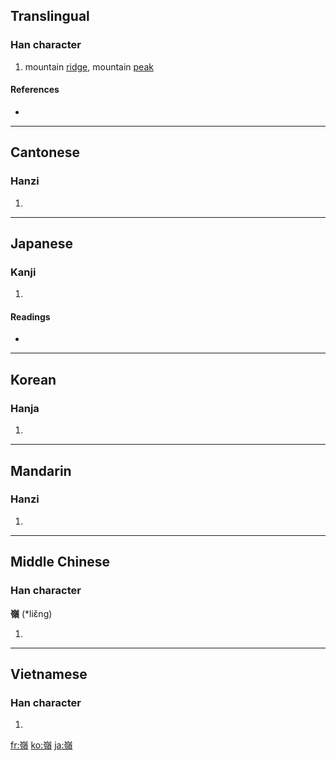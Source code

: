 {{also|岭|陵}}
==Translingual==

===Han character===
{{Han char|rn=46|rad=山|as=14|sn=17|four=2238<sub>6</sub>|canj=山人戈金 (UOIC)}}

# mountain [[ridge]], mountain [[peak]]

====References====
* {{Han ref|kx=0321.170|dkj=08553|dj=0621.220|hdz=10802.260|uh=5DBA|ud=23994|bh=C0AD|bd=49325}}

----

==Cantonese==

===Hanzi===
{{yue-hanzi|jyut=|y=leng5, ling5|sim=岭}}

# {{defn|Cantonese}}

----

==Japanese==

===Kanji===
{{ja-kanji|grade=|rs=山14}}

# {{defn|Japanese}}

====Readings====
* {{ja-readings|on=[[れい]] (rei), [[りょう]] (ryō)|kun=[[みね]] (mine)}}

----

==Korean==

===Hanja===
{{ko-hanja|hangeul=령|rv=ryeong|mr=ryŏng}}

# {{defn|Korean}}

----

==Mandarin==

===Hanzi===
{{cmn-hanzi|sim=岭|pin=[[lǐng]] ([[ling3]])|wg=ling<sup>3</sup>}}

# {{defn|Mandarin}}

----

==Middle Chinese==

===Han character===
'''嶺''' (*liɛ̌ng)<!--note: asterisk indicates that this character appears more than four times in the Tang Dynasty corpus of literature-->

# {{defn|Middle Chinese}}

----

==Vietnamese==

===Han character===
{{vi-hantu|[[lĩnh]], [[lãnh]]}}

# {{defn|Vietnamese}}

[[fr:嶺]]
[[ko:嶺]]
[[ja:嶺]]